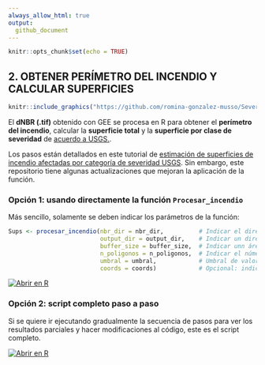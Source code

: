 ```yaml
---
always_allow_html: true
output:
  github_document
---
```


```r
knitr::opts_chunk$set(echo = TRUE)
```

## **2. OBTENER PERÍMETRO DEL INCENDIO Y CALCULAR SUPERFICIES**
```r
knitr::include_graphics("https://github.com/romina-gonzalez-musso/Severidad_incendios/blob/main/_images/3_R_perimetro.png")
```

El **dNBR (.tif)** obtenido con GEE se procesa en R para obtener el **perímetro del incendio**, calcular la **superficie total** y la **superficie por clase de severidad** de [acuerdo a USGS.](https://un-spider.org/advisory-support/recommended-practices/recommended-practice-burn-severity/in-detail/normalized-burn-ratio). 

Los pasos están detallados en este tutorial de [estimación de superficies de incendio afectadas por categoría de severidad USGS](https://github.com/romina-gonzalez-musso/Severidad_Incendio-Steffen-Martin22/blob/master/_mds/2_NBR.md). Sin embargo, este repositorio tiene algunas actualizaciones que mejoran la aplicación de la función. 
  

### **Opción 1: usando directamente la función `Procesar_incendio`**

Más sencillo, solamente se deben indicar los parámetros de la función: 

```r
Sups <- procesar_incendio(nbr_dir = nbr_dir,          # Indicar el directorio donde está en dNBR.tif
                          output_dir = output_dir,    # Indicar un directorio de salida de todos los productos
                          buffer_size = buffer_size,  # Indicar unn área buffer de búsqueda de polígonos de incendio (Ej 200)
                          n_poligonos = n_poligonos,  # Indicar el número de polígonos "grandes" a evaluar como quemados (Ej. 3)
                          umbral = umbral,            # Umbral de valores considerados "quemados". Según USGS >100 = quemado
                          coords = coords)            # Opcional: indicar coordenadas Posgar F1 para ayudar a ubicar los polígonos de incendio
```


[![Abrir en R](https://img.shields.io/badge/Abrir_en-R-276DC3?logo=R&logoColor=white)]()



### **Opción 2: script completo paso a paso**

Si se quiere ir ejecutando gradualmente la secuencia de pasos para ver los resultados parciales y hacer modificaciones al código, este es el script completo.  

[![Abrir en R](https://img.shields.io/badge/Abrir_en-R-276DC3?logo=R&logoColor=white)]()


